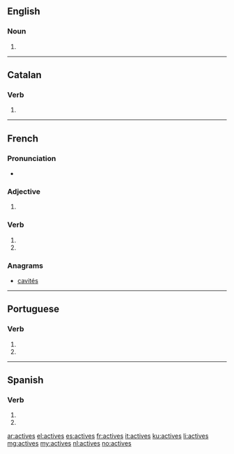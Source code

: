==English==

===Noun===
{{head|en}}

# {{plural of|active}}

----

==Catalan==

===Verb===
{{head|ca|verb form}}

# {{ca-verb form of|p=2|n=sg|t=pres|m=ind|activar}}

----

==French==

===Pronunciation===
* {{IPA|/ak.tiv/|lang=fr}}

===Adjective===
{{fr-adj-form}}

# {{feminine plural of|actif|lang=fr}}

===Verb===
{{fr-verb-form}}

# {{conjugation of|activer||2|s|pres|ind|lang=fr}}
# {{conjugation of|activer||2|s|pres|sub|lang=fr}}

===Anagrams===
* [[cavités#French|cavités]]

----

==Portuguese==

===Verb===
{{pt-verb-form}}

# {{conjugation of|activar||2|s|present|subjunctive|lang=pt}}
# {{conjugation of|activar||2|s|negative|imperative|lang=pt}}

----

==Spanish==

===Verb===
{{es-verb-form|activar}}

# {{es-verb form of|ending=ar|mood=imperative|sense=negative|pers=2|formal=no|number=singular|activar}}
# {{es-verb form of|ending=ar|mood=subjunctive|tense=present|pers=2|formal=no|number=singular|activar}}

[[ar:actives]]
[[el:actives]]
[[es:actives]]
[[fr:actives]]
[[it:actives]]
[[ku:actives]]
[[li:actives]]
[[mg:actives]]
[[my:actives]]
[[nl:actives]]
[[no:actives]]